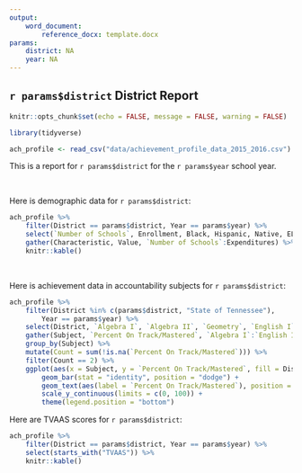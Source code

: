 ```yaml
---
output: 
    word_document:
        reference_docx: template.docx
params:
    district: NA
    year: NA
---
```


## `r params$district` District Report

```r
knitr::opts_chunk$set(echo = FALSE, message = FALSE, warning = FALSE)

library(tidyverse)

ach_profile <- read_csv("data/achievement_profile_data_2015_2016.csv")
```

This is a report for `r params$district` for the `r params$year` school year.

&nbsp;

Here is demographic data for `r params$district`:

```r
ach_profile %>%
    filter(District == params$district, Year == params$year) %>%
    select(`Number of Schools`, Enrollment, Black, Hispanic, Native, EL, SWD, ED, Expenditures) %>%
    gather(Characteristic, Value, `Number of Schools`:Expenditures) %>% 
    knitr::kable()
```

&nbsp;

Here is achievement data in accountability subjects for `r params$district`:

```r
ach_profile %>%
    filter(District %in% c(params$district, "State of Tennessee"), 
        Year == params$year) %>%
    select(District, `Algebra I`, `Algebra II`, `Geometry`, `English I`, `English II`, `English III`) %>%
    gather(Subject, `Percent On Track/Mastered`, `Algebra I`:`English III`) %>%
    group_by(Subject) %>%
    mutate(Count = sum(!is.na(`Percent On Track/Mastered`))) %>%
    filter(Count == 2) %>%
    ggplot(aes(x = Subject, y = `Percent On Track/Mastered`, fill = District)) +
        geom_bar(stat = "identity", position = "dodge") +
        geom_text(aes(label = `Percent On Track/Mastered`), position = position_dodge(width = 0.9), vjust = -0.25) +
        scale_y_continuous(limits = c(0, 100)) +
        theme(legend.position = "bottom")
```

Here are TVAAS scores for `r params$district`:

```r
ach_profile %>%
    filter(District == params$district, Year == params$year) %>% 
    select(starts_with("TVAAS")) %>%
    knitr::kable()
```

